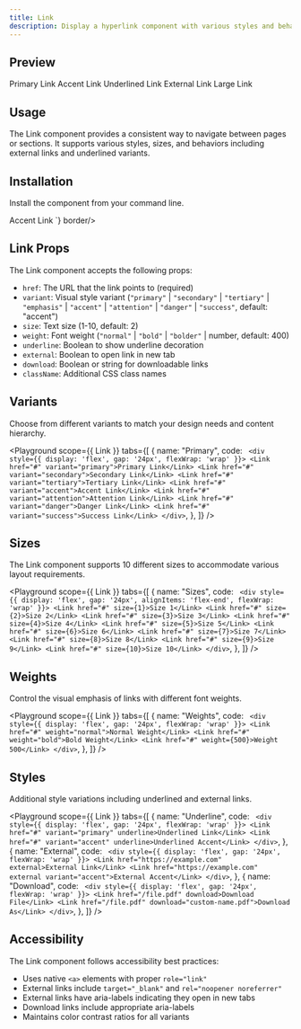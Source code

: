 ```yaml
---
title: Link
description: Display a hyperlink component with various styles and behaviors
---
```


## Preview

<Preview>
  <Flex style={{ gap: "24px", flexWrap: "wrap" }}>
    <Link href="#" variant="primary">Primary Link</Link>
    <Link href="#" variant="accent">Accent Link</Link>
    <Link href="#" underline>Underlined Link</Link>
    <Link href="https://google.com" external>External Link</Link>
    <Link href="#" variant="accent" size={6}>Large Link</Link>
  </Flex>
</Preview>

## Usage

The Link component provides a consistent way to navigate between pages or sections. It supports various styles, sizes, and behaviors including external links and underlined variants.

## Installation

Install the component from your command line.

<LiveProvider>
  <LiveEditor code={`npm install @raystack/apsara`} border language="shell" />
</LiveProvider>

<LiveProvider>
  <LiveEditor code={`import { Link } from '@raystack/apsara/v1'

<Link href="#" variant="accent">
  Accent Link
</Link>`} border/>
</LiveProvider>

## Link Props

The Link component accepts the following props:

- `href`: The URL that the link points to (required)
- `variant`: Visual style variant (`"primary"` | `"secondary"` | `"tertiary"` | `"emphasis"` | `"accent"` | `"attention"` | `"danger"` | `"success"`, default: "accent")
- `size`: Text size (1-10, default: 2)
- `weight`: Font weight (`"normal"` | `"bold"` | `"bolder"` | number, default: 400)
- `underline`: Boolean to show underline decoration
- `external`: Boolean to open link in new tab
- `download`: Boolean or string for downloadable links
- `className`: Additional CSS class names

## Variants

Choose from different variants to match your design needs and content hierarchy.

<Playground
  scope={{ Link }}
  tabs={[
    {
      name: "Primary",
      code: `
      <div style={{ display: 'flex', gap: '24px', flexWrap: 'wrap' }}>
        <Link href="#" variant="primary">Primary Link</Link>
        <Link href="#" variant="secondary">Secondary Link</Link>
        <Link href="#" variant="tertiary">Tertiary Link</Link>
        <Link href="#" variant="accent">Accent Link</Link>
        <Link href="#" variant="attention">Attention Link</Link>
        <Link href="#" variant="danger">Danger Link</Link>
        <Link href="#" variant="success">Success Link</Link>
      </div>`,
    },
  ]}
/>

## Sizes

The Link component supports 10 different sizes to accommodate various layout requirements.

<Playground
  scope={{ Link }}
  tabs={[
    {
      name: "Sizes",
      code: `
      <div style={{ display: 'flex', gap: '24px', alignItems: 'flex-end', flexWrap: 'wrap' }}>
        <Link href="#" size={1}>Size 1</Link>
        <Link href="#" size={2}>Size 2</Link>
        <Link href="#" size={3}>Size 3</Link>
        <Link href="#" size={4}>Size 4</Link>
        <Link href="#" size={5}>Size 5</Link>
        <Link href="#" size={6}>Size 6</Link>
        <Link href="#" size={7}>Size 7</Link>
        <Link href="#" size={8}>Size 8</Link>
        <Link href="#" size={9}>Size 9</Link>
        <Link href="#" size={10}>Size 10</Link>
      </div>`,
    },
  ]}
/>

## Weights

Control the visual emphasis of links with different font weights.

<Playground
  scope={{ Link }}
  tabs={[
    {
      name: "Weights",
      code: `
      <div style={{ display: 'flex', gap: '24px', flexWrap: 'wrap' }}>
        <Link href="#" weight="normal">Normal Weight</Link>
        <Link href="#" weight="bold">Bold Weight</Link>
        <Link href="#" weight={500}>Weight 500</Link>
      </div>`,
    },
  ]}
/>

## Styles

Additional style variations including underlined and external links.

<Playground
  scope={{ Link }}
  tabs={[
    {
      name: "Underline",
      code: `
      <div style={{ display: 'flex', gap: '24px', flexWrap: 'wrap' }}>
        <Link href="#" variant="primary" underline>Underlined Link</Link>
        <Link href="#" variant="accent" underline>Underlined Accent</Link>
      </div>`,
    },
    {
      name: "External",
      code: `
      <div style={{ display: 'flex', gap: '24px', flexWrap: 'wrap' }}>
        <Link href="https://example.com" external>External Link</Link>
        <Link href="https://example.com" external variant="accent">External Accent</Link>
      </div>`,
    },
    {
      name: "Download",
      code: `
      <div style={{ display: 'flex', gap: '24px', flexWrap: 'wrap' }}>
        <Link href="/file.pdf" download>Download File</Link>
        <Link href="/file.pdf" download="custom-name.pdf">Download As</Link>
      </div>`,
    },
  ]}
/>

## Accessibility

The Link component follows accessibility best practices:

- Uses native `<a>` elements with proper `role="link"`
- External links include `target="_blank"` and `rel="noopener noreferrer"`
- External links have aria-labels indicating they open in new tabs
- Download links include appropriate aria-labels
- Maintains color contrast ratios for all variants
